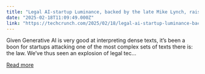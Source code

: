 ```yaml
---
title: "Legal AI-startup Luminance, backed by the late Mike Lynch, raises $75M"
date: "2025-02-18T11:09:49.000Z"
link: "https://techcrunch.com/2025/02/18/legal-ai-startup-luminance-backed-by-the-late-mike-lynch-raises-75m/"
---
```


Given Generative AI is very good at interpreting dense texts, it’s been a boon for startups attacking one of the most complex sets of texts there is: the law. We’ve thus seen an explosion of legal tec...

[Read more](https://techcrunch.com/2025/02/18/legal-ai-startup-luminance-backed-by-the-late-mike-lynch-raises-75m/)
